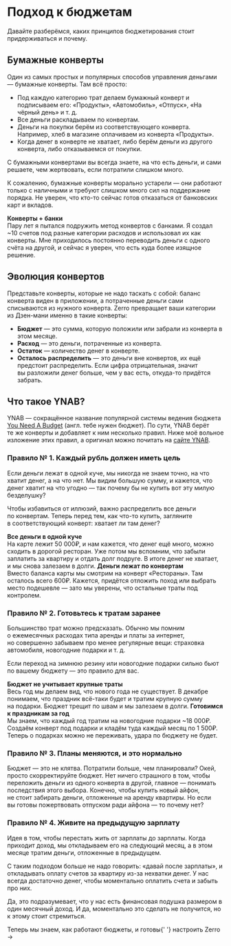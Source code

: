 
<Helmet>
  <title>Правила ведения личного бюджета | Zerro</title>
  <meta
    name="description"
    content="Базовые правила на которые стоит опираться при распределении денег"
  />
  <link rel="canonical" href="https://zerro.app/about/method" />
</Helmet>

# Подход к бюджетам

Давайте разберёмся, каких принципов бюджетирования стоит придерживаться и почему.

## Бумажные конверты

Один из самых простых и популярных способов управления деньгами — бумажные конверты. Там всё просто:

- Под каждую категорию трат делаем бумажный конверт и подписываем его: «Продукты», «Автомобиль», «Отпуск», «На чёрный день» и т. д.
- Все деньги раскладываем по конвертам.
- Деньги на покупки берём из соответствующего конверта. Например, хлеб в магазине оплачиваем из конверта «Продукты».
- Когда денег в конверте не хватает, либо берём деньги из другого конверта, либо отказываемся от покупки.

С бумажными конвертами вы всегда знаете, на что есть деньги, и сами решаете, чем жертвовать, если потратили слишком много.

К сожалению, бумажные конверты морально устарели — они работают только с наличными и требуют слишком много сил на поддержание порядка. Не уверен, что кто-то сейчас готов отказаться от банковских карт и вкладов.

<ExampleBox>
  <b>Конверты + банки</b>
  <br />
  Пару лет я пытался подружить метод конвертов с банками. Я создал ~10 счетов
  под разные категории расходов и использовал их как конверты. Мне приходилось
  постоянно переводить деньги с одного счёта на другой, и сейчас я уверен, что
  есть куда более изящное решение.
</ExampleBox>

## Эволюция конвертов

Представьте конверты, которые не надо таскать с собой: баланс конверта виден в приложении, а потраченные деньги сами списываются из нужного конверта. Zerro превращает ваши категории из Дзен-мани именно в такие конверты:

- **Бюджет** — это сумма, которую положили или забрали из конверта в этом месяце.
- **Расход** — это деньги, потраченные из конверта.
- **Остаток** — количество денег в конверте.
- **Осталось распределить** — это деньги вне конвертов, их ещё предстоит распределить. Если цифра отрицательная, значит вы разложили денег больше, чем у вас есть, откуда-то придётся забрать.

## Что такое YNAB?

YNAB — сокращённое название популярной системы ведения бюджета [You Need A Budget](https://www.youneedabudget.com/) (англ. тебе нужен бюджет). По сути, YNAB берёт те же конверты и добавляет к ним несколько правил. Ниже моё вольное изложение этих правил, а оригинал можно почитать на [сайте YNAB](https://www.youneedabudget.com/the-four-rules/).

### Правило № 1. Каждый рубль должен иметь цель

Если деньги лежат в одной куче, мы никогда не знаем точно, на что хватит денег, а на что нет. Мы видим большую сумму, и кажется, что денег хватит на что угодно — так почему бы не купить вот эту милую безделушку?

Чтобы избавиться от иллюзий, важно распределить все деньги по конвертам. Теперь перед тем, как что-то купить, загляните в соответствующий конверт: хватает ли там денег?

<ExampleBox symbol="❌">
  <b>Все деньги в одной куче</b>
  <br />
  На карте лежит 50 000₽, и нам кажется, что денег ещё много, можно сходить
  в дорогой ресторан. Уже потом мы вспомним, что забыли заплатить за квартиру
  и отдать долг подруге. В итоге денег не хватает, и мы снова залезаем в долги.
</ExampleBox>

<ExampleBox symbol="✅">
  <b>Деньги лежат по конвертам</b>
  <br />
  Вместо баланса карты мы смотрим на конверт &laquo;Рестораны&raquo;. Там
  осталось всего 600₽. Кажется, придётся отложить поход или выбрать место
  подешевле — зато мы уверены, что остальные траты под контролем.
</ExampleBox>

### Правило № 2. Готовьтесь к тратам заранее

Большинство трат можно предсказать. Обычно мы помним о ежемесячных расходах типа аренды и платы за интернет, но совершенно забываем про менее регулярные вещи: страховка автомобиля, новогодние подарки и т. д.

Если переход на зимнюю резину или новогодние подарки сильно бьют по вашему бюджету — это правило для вас.

<ExampleBox symbol="❌">
  <b>Бюджет не учитывает крупные траты</b>
  <br />
  Весь год мы делаем вид, что нового года не существует. В декабре понимаем, что
  праздник всё-таки будет и тратим крупную сумму на подарки. Бюджет трещит
  по швам и мы залезаем в долги.
</ExampleBox>

<ExampleBox symbol="✅">
  <b>Готовимся к праздникам за год</b>
  <br />
  Мы знаем, что каждый год тратим на новогодние подарки ~18 000₽. Создаём
  конверт под подарки и кладём туда каждый месяц по 1 500₽. Теперь о подарках
  можно не переживать, удара по бюджету не будет.
</ExampleBox>

### Правило № 3. Планы меняются, и это нормально

Бюджет — это не клятва. Потратили больше, чем планировали? Окей, просто скорректируйте бюджет. Нет ничего страшного в том, чтобы переложить деньги из одного конверта в другой, главное — понимать последствия этого выбора. Конечно, чтобы купить новый айфон, не стоит забирать деньги, отложенные на аренду квартиры. Но если вы готовы пожертвовать отпуском ради айфона — то почему нет?

### Правило № 4. Живите на предыдущую зарплату

Идея в том, чтобы перестать жить от зарплаты до зарплаты. Когда приходит доход, мы откладываем его на следующий месяц, а в этом месяце тратим деньги, отложенные в предыдущем.

С таким подходом больше не надо говорить: «давай после зарплаты», и откладывать оплату счетов за квартиру из-за нехватки денег. У нас всегда достаточно денег, чтобы моментально оплатить счета и забыть про них.

Да, это подразумевает, что у нас есть финансовая подушка размером в один месячный доход. И да, моментально это сделать не получится, но к этому стоит стремиться.

<ExampleBox symbol="🎉">
  Теперь мы знаем, как работают бюджеты, и готовы{' '}
  <TextLink href="/about/quick-start">настроить Zerro →</TextLink>
</ExampleBox>
